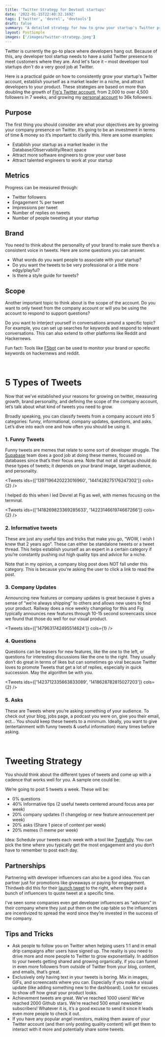 ```yaml
---
title: 'Twitter Strategy for Devtool startups'
date: '2022-01-15T22:40:32.169Z'
tags: ['twitter', 'devrel', 'devtools']
draft: false
summary: "A detailed strategy for how to grow your startup's Twitter presence."
layout: PostSimple
images: ['/images/twitter-strategy.jpeg']
---
```


Twitter is currently the go-to place where developers hang out. Because of this, any developer tool startup needs to have a solid Twitter presence to meet customers where they are. And let's face it – most developer tool startups _don't_ do a very good job at Twitter.

Here is a practical guide on how to consistently grow your startup's Twitter account, establish yourself as a market leader in a niche, and attract developers to your product. These strategies are based on more than doubling the growth of [Fig's Twitter account](https://twitter.com/fig), from 2,000 to over 4,500 followers in 7 weeks, and growing my [personal account](https://twitter.com/Nutlope) to 36k followers.

## Purpose

The first thing you should consider are what your objectives are by growing your company presence on Twitter. It’s going to be an investment in terms of time & money so it’s important to clarify this. Here are some examples:

- Establish your startup as a market leader in the Database/Observability/React space
- Attract more software engineers to grow your user base
- Attract talented engineers to work at your startup

## Metrics

Progress can be measured through:

- Twitter followers
- Engagement % per tweet
- Impressions per tweet
- Number of replies on tweets
- Number of people tweeting at your startup

## Brand

You need to think about the personality of your brand to make sure there’s a consistent voice in tweets. Here are some questions you can answer.

- What words do you want people to associate with your startup?
- Do you want the tweets to be very professional or a little more edgy/playful?
- Is there a style guide for tweets?

## Scope

Another important topic to think about is the scope of the account. Do you want to only tweet from the company account or will you be using the account to respond to support questions?

Do you want to interject yourself in conversations around a specific topic? For example, you can set up searches for keywords and respond to relevant conversations. This can also extend to other platforms like Reddit and Hackernews.

Fun fact: Tools like [F5bot](https://f5bot.com/) can be used to monitor your brand or specific keywords on hackernews and reddit.

<br />

# 5 Types of Tweets

Now that we’ve established your reasons for growing on twitter, measuring growth, brand personality, and defining the scope of the company account, let’s talk about what kind of tweets you need to grow.

Broadly speaking, you can classify tweets from a company account into 5 categories: funny, informational, company updates, questions, and asks. Let’s dive into each one and how often you should be using it.

### 1. Funny Tweets

Funny tweets are memes that relate to some sort of developer struggle. The [Supabase](https://twitter.com/supabase) team does a good job at doing these memes, focused on databases since that’s their focus area. Note that not all startups should do these types of tweets; it depends on your brand image, target audience, and personality.

<Tweets ids={['1397196420223016960', '1441428275176247302']} cols={2} />

I helped do this when I led Devrel at Fig as well, with memes focusing on the terminal.

<Tweets ids={['1418269823369285633', '1422314661974667266']} cols={2} />

### 2. Informative tweets

These are just any useful tips and tricks that make you go, “WOW, I wish I knew that 2 years ago”. These can either be standalone tweets or a tweet thread. This helps establish yourself as an expert in a certain category if you’re constantly pushing out high quality tips and advice for a niche.

Note that in my opinion, a company blog post does NOT fall under this category. This is because you're asking the user to click a link to read the post.

### 3. Company Updates

Announcing new features or company updates is great because it gives a sense of “we’re always shipping” to others and allows new users to find your product. Railway does a nice weekly changelog for this and Fig typically announces new features through 10-15 second screencasts since we found that those do well for our visual product.

<Tweets ids={['1479631742495514624']} cols={1} />

### 4. Questions

Questions can be teasers for new features, like the one to the left, or questions for interesting discussions like the one to the right. They usually don’t do great in terms of likes but can sometimes go viral because Twitter loves to promote Tweets that get a lot of replies, especially in quick succession. May the algorithm be with you.

<Tweets ids={['1423712335663833089', '1418628782815027203']} cols={2} />

### 5. Asks

These are Tweets where you’re asking something of your audience. To check out your blog, jobs page, a podcast you were on, give you their email, ect... You should keep these tweets to a minimum. Ideally, you want to give (entertainment with funny tweets & useful information) many times before asking.

<br />

# Tweeting Strategy

You should think about the different types of tweets and come up with a cadence that works well for you. A sample one could be:

We’re going to post 5 tweets a week. These will be:

- 0% questions
- 40% Informative tips (2 useful tweets centered around focus area per week)
- 20% company updates (1 changelog or new feature annoucement per week)
- 20% asks (Share 1 piece of content per week)
- 20% memes (1 meme per week)

Idea: Schedule your tweets each week with a tool like [Typefully](https://typefully.com/). You can
pick the time where you typically get the most engagement and you don’t have to remember to post each day.

## Partnerships

Partnering with developer influencers can also be a good idea. You can partner just for promotions like giveaways or paying for engagement. Thirdweb did this for their [launch tweet](https://twitter.com/thirdweb_/status/1470438460196536332) to the right, where they paid a bunch of influencers to quote tweet at a specific time.

I’ve seen some companies even get developer influencers as “advisors” in their company where they just put them on the cap table so the influencers are incentivized to spread the word since they’re invested in the success of the company.

## Tips and Tricks

- Ask people to follow you on Twitter when helping users 1:1 and in email drip campaigns after users have signed up. The reality is you need to drive more and more people to Twitter to grow exponentially. In addition to your tweets getting shared and growing organically, if you can funnel in even more followers from outside of Twitter from your blog, content, and emails, that’s great.
- Exclusively only having text in your tweets is boring. Mix in images, GIFs, and screencasts where you can. Especially if you make a visual update (like adding something new to the dashboard). Look for excuses to show off how great your product looks.
- Achievement tweets are great. We’ve reached 1000 users! We’ve reached 2000 Github stars. We’re reached 500 email newsletter subscribers! Whatever it is, it’s a good excuse to send it since it leads even more people to check it out.
- If you have any popular angel investors, making them aware of your Twitter account (and then only posting quality content) will get them to interact with it more and potentially share some tweets.
